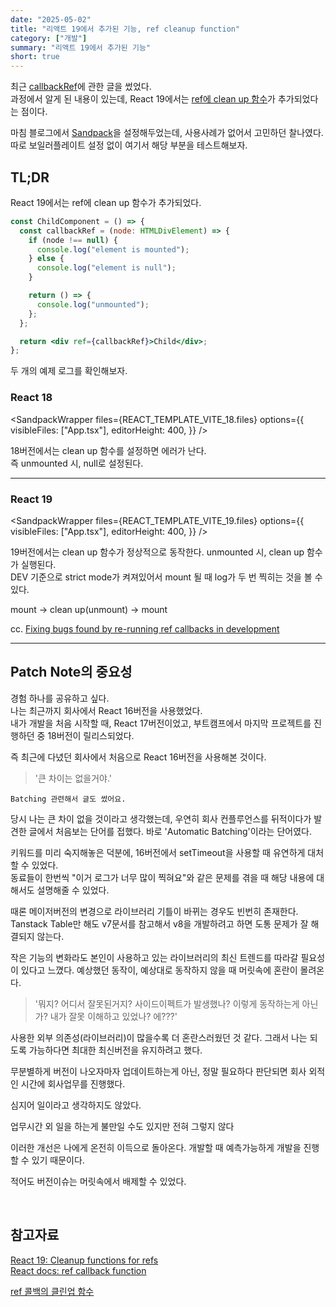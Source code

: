 ```yaml
---
date: "2025-05-02"
title: "리액트 19에서 추가된 기능, ref cleanup function"
category: ["개발"]
summary: "리액트 19에서 추가된 기능"
short: true
---
```



최근 [callbackRef](https://www.geuni.me/blog/2025/04/29/callback-ref)에 관한 글을 썼었다.  
과정에서 알게 된 내용이 있는데, React 19에서는 [ref에 clean up 함수](https://react.dev/blog/2024/12/05/react-19#cleanup-functions-for-refs)가 추가되었다는 점이다.

마침 블로그에서 [Sandpack](https://sandpack.codesandbox.io/docs)을 설정해두었는데, 사용사례가 없어서 고민하던 찰나였다.  
따로 보일러플레이트 설정 없이 여기서 해당 부분을 테스트해보자.

## TL;DR

React 19에서는 ref에 clean up 함수가 추가되었다.

```jsx
const ChildComponent = () => {
  const callbackRef = (node: HTMLDivElement) => {
    if (node !== null) {
      console.log("element is mounted");
    } else {
      console.log("element is null");
    }

    return () => {
      console.log("unmounted");
    };
  };

  return <div ref={callbackRef}>Child</div>;
};
```

두 개의 예제 로그를 확인해보자.

### React 18

<SandpackWrapper
  files={REACT_TEMPLATE_VITE_18.files}
  options={{
    visibleFiles: ["App.tsx"],
    editorHeight: 400,
  }}
/>

18버전에서는 clean up 함수를 설정하면 에러가 난다.  
즉 unmounted 시, null로 설정된다.

---

### React 19

<SandpackWrapper
  files={REACT_TEMPLATE_VITE_19.files}
  options={{
    visibleFiles: ["App.tsx"],
    editorHeight: 400,
  }}
/>

19버전에서는 clean up 함수가 정상적으로 동작한다. unmounted 시, clean up 함수가 실행된다.  
DEV 기준으로 strict mode가 켜져있어서 mount 될 때 log가 두 번 찍히는 것을 볼 수 있다.

mount → clean up(unmount) → mount

cc. [Fixing bugs found by re-running ref callbacks in development](https://react.dev/reference/react/StrictMode#fixing-bugs-found-by-re-running-ref-callbacks-in-development)

---

## Patch Note의 중요성

경험 하나를 공유하고 싶다.  
나는 최근까지 회사에서 React 16버전을 사용했었다.  
내가 개발을 처음 시작할 때, React 17버전이었고, 부트캠프에서 마지막 프로젝트를 진행하던 중 18버전이 릴리스되었다.

즉 최근에 다녔던 회사에서 처음으로 React 16버전을 사용해본 것이다.

> '큰 차이는 없을거야.'

<SideNote>
  <Link
    target="_blank"
    href="https://geuni620.github.io/blog/2024/2/29/react-dev/"
>

    Batching 관련해서 글도 썼어요.

  </Link>
</SideNote>

당시 나는 큰 차이 없을 것이라고 생각했는데, 우연히 회사 컨플루언스를 뒤적이다가 발견한 글에서 처음보는 단어를 접했다. 바로 'Automatic Batching'이라는 단어였다.

키워드를 미리 숙지해놓은 덕분에, 16버전에서 setTimeout을 사용할 때 유연하게 대처할 수 있었다.  
동료들이 한번씩 "이거 로그가 너무 많이 찍혀요"와 같은 문제를 겪을 때 해당 내용에 대해서도 설명해줄 수 있었다.

때론 메이저버전의 변경으로 라이브러리 기틀이 바뀌는 경우도 빈번히 존재한다.  
Tanstack Table만 해도 v7문서를 참고해서 v8을 개발하려고 하면 도통 문제가 잘 해결되지 않는다.

작은 기능의 변화라도 본인이 사용하고 있는 라이브러리의 최신 트렌드를 따라갈 필요성이 있다고 느꼈다. 예상했던 동작이, 예상대로 동작하지 않을 때 머릿속에 혼란이 몰려온다.

> '뭐지? 어디서 잘못된거지? 사이드이펙트가 발생했나? 이렇게 동작하는게 아닌가? 내가 잘못 이해하고 있었나? 에???'

사용한 외부 의존성(라이브러리)이 많을수록 더 혼란스러웠던 것 같다.
그래서 나는 되도록 가능하다면 최대한 최신버전을 유지하려고 했다.

무분별하게 버전이 나오자마자 업데이트하는게 아닌, 정말 필요하다 판단되면 회사 외적인 시간에 회사업무를 진행했다.

<SideNote>심지어 일이라고 생각하지도 않았다.</SideNote>

업무시간 외 일을 하는게 불만일 수도 있지만 전혀 그렇지 않다

이러한 개선은 나에게 온전히 이득으로 돌아온다. 개발할 때 예측가능하게 개발을 진행할 수 있기 때문이다.

적어도 버전이슈는 머릿속에서 배제할 수 있었다.

<br />

## 참고자료

[React 19: Cleanup functions for refs](https://react.dev/blog/2024/12/05/react-19#cleanup-functions-for-refs)  
[React docs: ref callback function](https://react.dev/reference/react-dom/components/common#ref-callback)

[ref 콜백의 클린업 함수](https://mycodings.fly.dev/blog/2024-07-14-react-19-tutorial-4-context-provider-discouraged-ref-cleanup-usedeferredvalue-improvements#ref-%EC%BD%9C%EB%B0%B1%EC%9D%98-%ED%81%B4%EB%A6%B0%EC%97%85-%ED%95%A8%EC%88%98)
